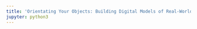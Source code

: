 ```yaml
---
title: 'Orientating Your Objects: Building Digital Models of Real-World Things'
jupyter: python3
---
```


